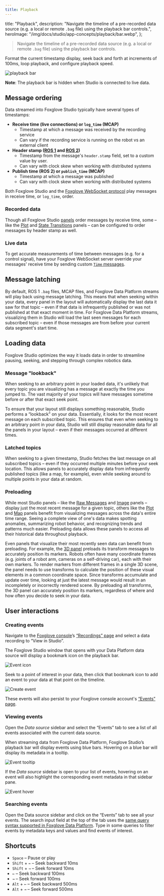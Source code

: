 ```yaml
---
title: Playback
---
```


  title: "Playback",
  description:
    "Navigate the timeline of a pre-recorded data source (e.g. a local or remote `.bag` file) using the playback bar controls.",
  heroImage: "/img/docs/studio/app-concepts/playback/bar.webp",
};

> Navigate the timeline of a pre-recorded data source (e.g. a local or remote `.bag` file) using the playback bar controls.

Format the current timestamp display, seek back and forth at increments of 100ms, loop playback, and configure playback speed.

![playback bar](/img/docs/studio/app-concepts/playback/bar.webp)

**Note**: The playback bar is hidden when Studio is connected to live data.

## Message ordering

Data streamed into Foxglove Studio typically have several types of timestamps:

- **Receive time (live connections) or `log_time` (MCAP)**
  - Timestamp at which a message was received by the recording service
  - Can vary if the recording service is running on the robot vs an external client
- **Header stamp ([ROS 1](http://docs.ros.org/en/noetic/api/std_msgs/html/msg/Header.html) and [ROS 2](https://docs.ros2.org/latest/api/std_msgs/msg/Header.html))**
  - Timestamp from the message's `header.stamp` field, set to a custom value by user.
  - Can vary with clock skew when working with distributed systems
- **Publish time (ROS 2) or `publish_time` (MCAP)**
  - Timestamp at which a message was published
  - Can vary with clock skew when working with distributed systems

Both Foxglove Studio and the [Foxglove WebSocket protocol](https://github.com/foxglove/ws-protocol/blob/main/docs/spec.md) play messages in receive time, or `log_time`, order.

### Recorded data

Though all Foxglove Studio [panels](/docs/studio/panels/introduction) order messages by receive time, some – like the [Plot](/docs/studio/panels/plot) and [State Transitions](/docs/studio/panels/state-transitions) panels – can be configured to order messages by header stamp as well.

### Live data

To get accurate measurements of time between messages (e.g. for a control signal), have your Foxglove WebSocket server override your messages' receive time by sending custom [`Time` messages](https://github.com/foxglove/ws-protocol/blob/main/docs/spec.md#time).

## Message latching

By default, ROS 1 `.bag` files, MCAP files, and Foxglove Data Platform streams will play back using message latching. This means that when seeking within your data, every panel in the layout will automatically display the last data it saw for that topic – even if that data is infrequently published or was not published at that exact moment in time. For Foxglove Data Platform streams, visualizing them in Studio will load the last seen messages for each subscribed topic – even if those messages are from before your current data segment's start time.

## Loading data

Foxglove Studio optimizes the way it loads data in order to streamline pausing, seeking, and stepping through complex robotics data.

### Message "lookback"

When seeking to an arbitrary point in your loaded data, it's unlikely that every topic you are visualizing has a message at exactly the time you jumped to. The vast majority of your topics will have messages sometime before or after that exact seek point.

To ensure that your layout still displays something reasonable, Studio performs a “lookback” on your data. Essentially, it looks for the most recent message on each subscribed topic. This ensures that even when seeking to an arbitrary point in your data, Studio will still display reasonable data for all the panels in your layout – even if their messages occurred at different times.

### Latched topics

When seeking to a given timestamp, Studio fetches the last message on all subscribed topics – even if they occurred multiple minutes before your seek location. This allows panels to accurately display data from infrequently published topics (like a map, for example), even while seeking around to multiple points in your data at random.

### Preloading

While most Studio panels – like the [Raw Messages](/docs/studio/panels/raw-messages) and [Image](/docs/studio/panels/image) panels – display just the most recent message for a given topic, others like the [Plot](/docs/studio/panels/plot) and [Map](/docs/studio/panels/map) panels benefit from visualizing messages across the data's entire time range. Seeing a complete view of one's data makes spotting anomalies, summarizing robot behavior, and recognizing trends and patterns much easier. Preloading data allows these panels to access all their historical data throughout playback.

Even panels that visualize their most recently seen data can benefit from preloading. For example, the [3D panel](/docs/studio/panels/3d) preloads its transform messages to accurately position its markers. Robots often have many coordinate frames (e.g. joints of a robot arm, cameras on a self-driving car), each with their own markers. To render markers from different frames in a single 3D scene, the panel needs to use transforms to calculate the position of these visual elements in a common coordinate space. Since transforms accumulate and update over time, looking at just the latest message would result in an incompletely or incorrectly rendered scene. By preloading all transforms, the 3D panel can accurately position its markers, regardless of where and how often you decide to seek in your data.

## User interactions

### Creating events

Navigate to the [Foxglove console](https://console.foxglove.dev)’s [“Recordings” page](https://console.foxglove.dev/recordings) and select a data recording to “View in Studio”.

The Foxglove Studio window that opens with your Data Platform data source will display a bookmark icon on the playback bar.

![Event icon](/img/docs/studio/app-concepts/playback/event-icon.webp)

Seek to a point of interest in your data, then click that bookmark icon to add an event to your data at that point on the timeline.

![Create event](/img/docs/studio/app-concepts/playback/create-event.webp)

These events will also persist to your Foxglove console account's [“Events” page](https://console.foxglove.dev/events).

### Viewing events

Open the _Data source_ sidebar and select the “Events” tab to see a list of all events associated with the current data source.

When streaming data from Foxglove Data Platform, Foxglove Studio’s playback bar will display events using blue bars. Hovering on a blue bar will display its metadata in a tooltip.

![Event tooltip](/img/docs/studio/app-concepts/playback/event-tooltip.webp)

If the _Data source_ sidebar is open to your list of events, hovering on an event will also highlight the corresponding event metadata in that sidebar pane.

![Event hover](/img/docs/studio/app-concepts/playback/event-hover.webp)

### Searching events

Open the Data source sidebar and click on the “Events” tab to see all your events. The search input field at the top of the tab uses the [same query syntax supported in Foxglove Data Platform](/docs/data-platform/events#search-events). Type in some queries to filter events by metadata keys and values and find events of interest.

## Shortcuts

- `Space` – Pause or play
- `Shift` + `←` – Seek backward 10ms
- `Shift` + `→` – Seek forward 10ms
- `←` – Seek backward 100ms
- `→` – Seek forward 100ms
- `Alt` + `←` – Seek backward 500ms
- `Alt` + `→` – Seek forward 500ms
